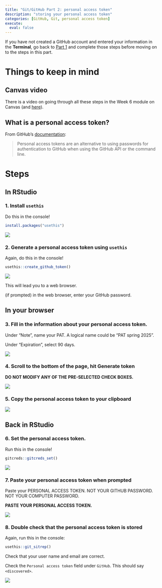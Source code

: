 ```yaml
---
title: "Git/GitHub Part 2: personal access token"
description: "storing your personal access token"
categories: [GitHub, Git, personal access token]
execute:
  eval: false
---
```


:::{.callout-warning title="Have you completed all steps in Git/GitHub Part 1?"}

If you have not created a GitHub account and entered your information in the **Terminal**, go back to [Part 1](https://spring-2025.envs-193ds.com/resources/git-configuration) and complete those steps before moving on to the steps in this part.

:::

# Things to keep in mind

## Canvas video

There is a video on going through all these steps in the Week 6 module on Canvas (and [here](https://gauchocast.hosted.panopto.com/Panopto/Pages/Viewer.aspx?id=82a1a368-6012-41cd-b0c0-b174015aa955)).

## What is a personal access token?

From GitHub's [documentation](https://docs.github.com/en/authentication/keeping-your-account-and-data-secure/managing-your-personal-access-tokens#using-a-token-on-the-command-line):  

> Personal access tokens are an alternative to using passwords for authentication to GitHub when using the GitHub API or the command line.

# Steps

## In RStudio

### 1. Install `usethis`

Do this in the console!

```r
install.packages("usethis")
```

![](/resources/images/github-prechecks/03_install-usethis.png)

### 2. Generate a personal access token using `usethis`

Again, do this in the console!

```r
usethis::create_github_token()
```

![](/resources/images/github-prechecks/04_create-github-token.png)

This will lead you to a web browser.  

(if prompted) in the web browser, enter your GitHub password.

## In your browser

### 3. Fill in the information about your personal access token.

Under "Note", name your PAT. A logical name could be "PAT spring 2025".  

Under "Expiration", select 90 days.

![](/resources/images/github-prechecks/05_github-token-page.png)

### 4. Scroll to the bottom of the page, hit Generate token

**DO NOT MODIFY ANY OF THE PRE-SELECTED CHECK BOXES.**

![](/resources/images/github-prechecks/06_generate-token-button.png)

### 5. Copy the personal access token to your clipboard

![](/resources/images/github-prechecks/07_copy-PAT.png)

## Back in RStudio

### 6. Set the personal access token.

Run this in the console!

```r
gitcreds::gitcreds_set()
```

![](/resources/images/github-prechecks/08_gitcreds-set.png)

### 7. Paste your personal access token when prompted

Paste your PERSONAL ACCESS TOKEN. NOT YOUR GITHUB PASSWORD. NOT YOUR COMPUTER PASSWORD.  

**PASTE YOUR PERSONAL ACCESS TOKEN.**

![](/resources/images/github-prechecks/09_enter-PAT.png)

### 8. Double check that the personal access token is stored

Again, run this in the console:

```r
usethis::git_sitrep()
```

Check that your user name and email are correct.  

Check the `Personal access token` field under `GitHub`. This should say `<discovered>`.


![](/resources/images/github-prechecks/10_git-sitrep.png)
